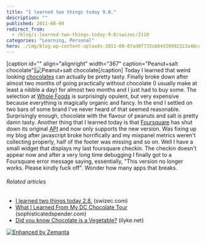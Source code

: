 ```yaml
---
title: "I learned two things today 9.8."
description: ""
published: 2011-08-09
redirect_from:
  - /blog/i-learned-two-things-today-9-8/swizec/2110
categories: "Learning, Personal"
hero: ./img/blog-wp-content-uploads-2011-08-07ad0f735cb64150992323a48cc29fbc_75.jpg
---
```


\[caption id="" align="alignright" width="367" caption="Peanut+salt chocolate"]![](./img/blog-wp-content-uploads-2011-08-07ad0f735cb64150992323a48cc29fbc_75.jpg "Peanut+salt chocolate")\[/caption] Today I learned that weird looking [chocolates](http://en.wikipedia.org/wiki/Chocolate "Chocolate") can actually be pretty tasty. Finally broke down after almost two months of going practically without chocolate (I usually make at least a nibble a day) for almost two months and I just had to buy some. The selection at [Whole Foods](http://en.wikipedia.org/wiki/Whole_Foods_Market) is surprisingly opulent, but very expensive because everything is magically organic and fancy. In the end I settled on two bars of some brand I've never heard of that seemed reasonable. Surprisingly enough, chocolate with the flavour of peanuts and salt is pretty damn tasty. Another thing that I learned today is that [Foursquare](http://www.foursquare.com/ "Foursquare") has shut down its original [API](http://en.wikipedia.org/wiki/Application_programming_interface "Application programming interface") and now only supports the new version. Was fixing up my blog after javascript broke horrifically and my mixpanel metrics weren't collecting properly, half of the footer was missing and so on. Well I have a small widget that displays my last foursquare checkin. The checkin doesn't appear now and after a very long time debugging I finally got to a Foursquare error message saying, essentially, "This version no longer works. Please kindly fuck off". Wonder how many apps that breaks.

###### Related articles

- [I learned two things today 2.8.](http://swizec.com/blog/i-learned-two-things-today-2-8/swizec/2059) (swizec.com)
- [What I Learned From My DC Chocolate Tour](http://sophisticatedspender.com/2011/08/08/what-i-learned-from-my-dc-chocolate-tour/) (sophisticatedspender.com)
- [Did you know Chocolate is a Vegetable?](http://www.ilyke.net/view/2332) (ilyke.net)

[![Enhanced by Zemanta](http://img.zemanta.com/zemified_e.png?x-id=607e016a-df19-4035-8a21-1bcbbf598174)](http://www.zemanta.com/ "Enhanced by Zemanta")
